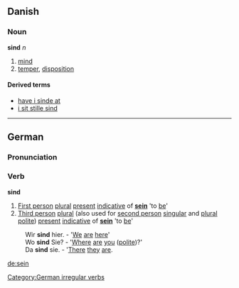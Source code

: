 ==Danish==
===Noun===
'''sind''' ''n''

# [[mind]]
# [[temper]], [[disposition]]

====Derived terms====
*[[have i sinde at]]
*[[i sit stille sind]]

----

==German==
===Pronunciation===
{{IPA|[z&#618;nt]}}

===Verb===
'''sind'''
#[[First person]] [[plural]] [[present]] [[indicative]] of '''[[sein]]''' 'to [[be]]'
#[[Third person]] [[plural]] (also used for [[second person]] [[singular]] and [[plural]] [[polite]]) [[present]] [[indicative]] of '''[[sein]]''' 'to [[be]]'

:Wir '''sind''' hier. - '[[We]] [[are]] [[here]]'
:Wo '''sind''' Sie? - '[[Where]] [[are]] [[you]] ([[polite]])?'
:Da '''sind''' sie. - '[[There]] [[they]] [[are]].

[[Category:German irregular verbs]]
[[de:sein]]